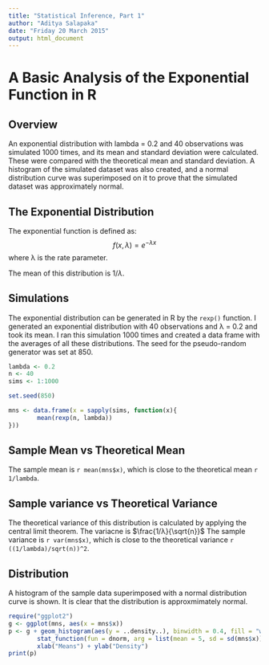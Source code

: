 ```yaml
---
title: "Statistical Inference, Part 1"
author: "Aditya Salapaka"
date: "Friday 20 March 2015"
output: html_document
---
```


# A Basic Analysis of the Exponential Function in R

## Overview
An exponential distribution with lambda = 0.2 and 40 observations was simulated
1000 times, and its mean and standard deviation were calculated. These were 
compared with the theoretical mean and standard deviation. A histogram of the 
simulated dataset was also created, and a normal distribution curve was 
superimposed on it to prove that the simulated dataset was approximately normal.

## The Exponential Distribution
The exponential function is defined as:
$$ f(x,λ) = e^{-λx} $$
where λ is the rate parameter. 

The mean of this distribution is ${1}/{λ}$.

## Simulations
The exponential distribution can be generated in R by the `rexp()` function. I
generated an exponential distribution with 40 observations and λ = 0.2 and took
its mean. I ran this simulation 1000 times and created a data frame with the
averages of all these distributions. The seed for the pseudo-random generator
was set at 850.

```r
lambda <- 0.2
n <- 40
sims <- 1:1000

set.seed(850)

mns <- data.frame(x = sapply(sims, function(x){
        mean(rexp(n, lambda))
}))
```

## Sample Mean vs Theoretical Mean
The sample mean is `r mean(mns$x)`, which is close to the theoretical mean 
`r 1/lambda`.

## Sample variance vs Theoretical Variance
The theoretical variance of this distribution is calculated by applying the
central limit theorem. The variacne is $\frac{1/λ}{\sqrt{n}}$
The sample variance is `r var(mns$x)`, which is close to the theoretical
variance `r ((1/lambda)/sqrt(n))^2`.

## Distribution
A histogram of the sample data superimposed with a normal distribution curve is
shown. It is clear that the distribution is approxmimately normal.

```r
require("ggplot2")
g <- ggplot(mns, aes(x = mns$x))
p <- g + geom_histogram(aes(y = ..density..), binwidth = 0.4, fill = "white", color = "black") + 
        stat_function(fun = dnorm, arg = list(mean = 5, sd = sd(mns$x)), colour = "red") + 
        xlab("Means") + ylab("Density")
print(p)
```